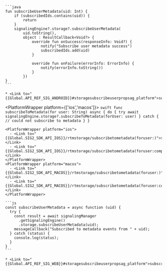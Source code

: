 <PlatformWrapper platform='android'>

    ```java
    fun subscribeUserMetadata(uid: Int) {
        if (subscribedIds.contains(uid)) {
            return
        }
        signalingEngine?.storage?.subscribeUserMetadata(
            uid.toString(),
            object : ResultCallback<Void?> {
                override fun onSuccess(responseInfo: Void?) {
                    notify("Subscribe user metadata success")
                    subscribedIds.add(uid)
                }

                override fun onFailure(errorInfo: ErrorInfo) {
                    notify(errorInfo.toString())
                }
            })
    }
    ```
    
    * <Link to="{{Global.API_REF_SIG_ANDROID}}#storagesubscribeuserpropsag_platform">subscribeUserMetadata</Link>

</PlatformWrapper>

<PlatformWrapper platform={['ios','macos']}>
    ```swift
    func subscribeToMetadata(for user: String) async {
        do {
            try await signalingEngine.storage?.subscribeToMetadata(forUser: user)
        } catch {
            // could not subscribe to metadata
        }
    }
    ```

    <PlatformWrapper platform="ios">
      - <Link to="{{Global.SIG2_SDK_API_IOS}}/rtmstorage/subscribetometadata(foruser:)">subscribeToMetadata(forUser:)</Link>
      - <Link to="{{Global.SIG2_SDK_API_IOS}}/rtmstorage/subscribetometadata(foruser:completion:)">subscribeToMetadata(forUser:completion:)</Link>
    </PlatformWrapper>
    <PlatformWrapper platform="macos">
      - <Link to="{{Global.SIG2_SDK_API_MACOS}}/rtmstorage/subscribetometadata(foruser:)">subscribeToMetadata(forUser:)</Link>
      - <Link to="{{Global.SIG2_SDK_API_MACOS}}/rtmstorage/subscribetometadata(foruser:completion:)">subscribeToMetadata(forUser:completion:)</Link>
    </PlatformWrapper>
</PlatformWrapper>

<PlatformWrapper platform = 'web'>

    ```js
    const subscribeUserMetadata = async function (uid) {
      try {
        const result = await signalingManager
          .getSignalingEngine()
          .storage.subscribeUserMetadata(uid);
        messageCallback("Subscribed to metadata events from " + uid);
      } catch (status) {
        console.log(status);
      }
    }
    ```

    * <Link to="{{Global.API_REF_SIG_WEB}}#storagesubscribeuserpropsag_platform">subscribeUserMetadata</Link>
</PlatformWrapper>

